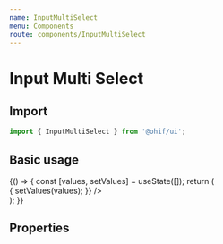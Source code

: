 ```yaml
---
name: InputMultiSelect
menu: Components
route: components/InputMultiSelect
---
```



# Input Multi Select

## Import

```javascript
import { InputMultiSelect } from '@ohif/ui';
```

## Basic usage

<Playground>
  {() => {
    const [values, setValues] = useState([]);
    return (
      <div className="flex flex-col flex-1 p-4 items-center">
        <div className="w-56">
          <InputMultiSelect
            label="Modality"
            options={[
              { value: 'SEG', label: 'SEG' },
              { value: 'CT', label: 'CT' },
              { value: 'MR', label: 'MR' },
              { value: 'SR', label: 'SR' },
            ]}
            value={values}
            onChange={values => {
              setValues(values);
            }}
          />
        </div>
      </div>
    );
  }}
</Playground>

## Properties

<Props of={InputMultiSelect} />

